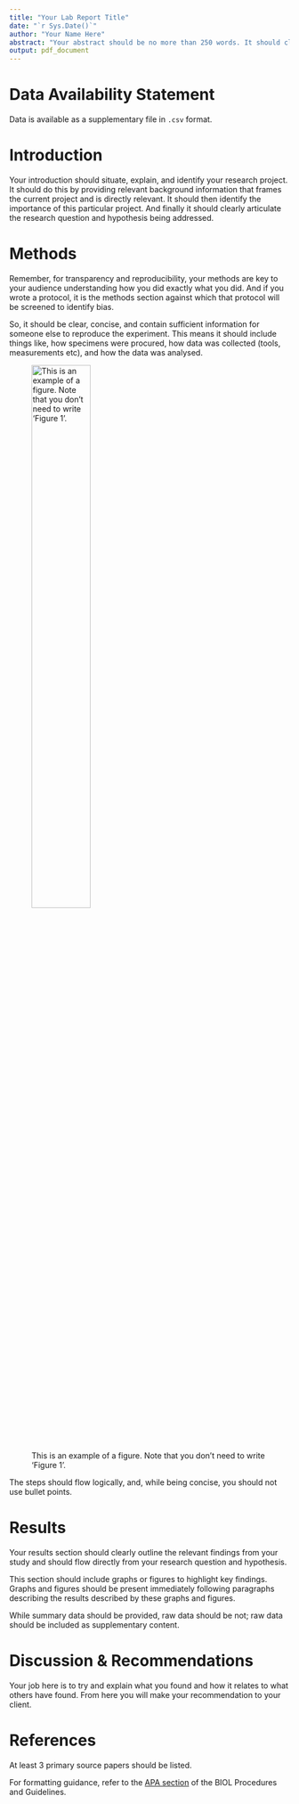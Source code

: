```yaml
---
title: "Your Lab Report Title"
date: "`r Sys.Date()`"
author: "Your Name Here"
abstract: "Your abstract should be no more than 250 words. It should clearly outline the question or problem your research is investigating, describe how the question or problem was addressed and identify the key results and recommendations."
output: pdf_document
---
```


# Data Availability Statement

Data is available as a supplementary file in `.csv` format.

# Introduction

Your introduction should situate, explain, and identify your research project. It should do this by providing relevant background information that frames the current project and is directly relevant. It should then identify the importance of this particular project. And finally it should clearly articulate the research question and hypothesis being addressed.

# Methods

Remember, for transparency and reproducibility, your methods are key to your audience understanding how you did exactly what you did. And if you wrote a protocol, it is the methods section against which that protocol will be screened to identify bias.

So, it should be clear, concise, and contain sufficient information for someone else to reproduce the experiment. This means it should include things like, how specimens were procured, how data was collected (tools, measurements etc), and how the data was analysed.

![This is an example of a figure. Note that you don't need to write 'Figure 1'.](../figures/MVD_BIOL125-Lab5_Fig-1-Boxplot_V1.png){width=50%}

The steps should flow logically, and, while being concise, you should not use bullet points.

# Results

Your results section should clearly outline the relevant findings from your study and should flow directly from your research question and hypothesis.

This section should include graphs or figures to highlight key findings. Graphs and figures should be present immediately following paragraphs describing the results described by these graphs and figures.

While summary data should be provided, raw data should be not; raw data should be included as supplementary content.

# Discussion & Recommendations

Your job here is to try and explain what you found and how it relates to what others have found. From here you will make your recommendation to your client.

\clearpage

# References

At least 3 primary source papers should be listed.

For formatting guidance, refer to the [APA section](https://ubco-biology.github.io/Procedures-and-Guidelines/apa-citations.html) of the BIOL Procedures and Guidelines.
